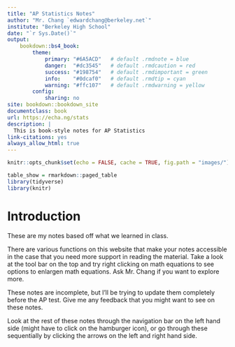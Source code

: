 ```yaml
--- 
title: "AP Statistics Notes"
author: "Mr. Chang `edwardchang@berkeley.net`"
institute: "Berkeley High School"
date: "`r Sys.Date()`"
output:
    bookdown::bs4_book:
        theme:
            primary: "#6A5ACD"   # default .rmdnote = blue
            danger:  "#dc3545"   # default .rmdcaution = red
            success: "#198754"   # default .rmdimportant = green
            info:    "#0dcaf0"   # default .rmdtip = cyan
            warning: "#ffc107"   # default .rmdwarning = yellow
        config:
            sharing: no
site: bookdown::bookdown_site
documentclass: book
url: https://echa.ng/stats
description: |
  This is book-style notes for AP Statistics
link-citations: yes
always_allow_html: true
---
```


```r
knitr::opts_chunk$set(echo = FALSE, cache = TRUE, fig.path = "images/")
```

```r
table_show = rmarkdown::paged_table
library(tidyverse)
library(knitr)
```

# Introduction

These are my notes based off what we learned in class.

There are various functions on this website that make your notes accessible in the case that you need more support in reading the material. Take a look at the tool bar on the top and try right clicking on math equations to see options to enlargen math equations. Ask Mr. Chang if you want to explore more.

These notes are incomplete, but I'll be trying to update them completely before the AP test. Give me any feedback that you might want to see on these notes.

Look at the rest of these notes through the navigation bar on the left hand side (might have to click on the hamburger icon), or go through these sequentially by clicking the arrows on the left and right hand side.
